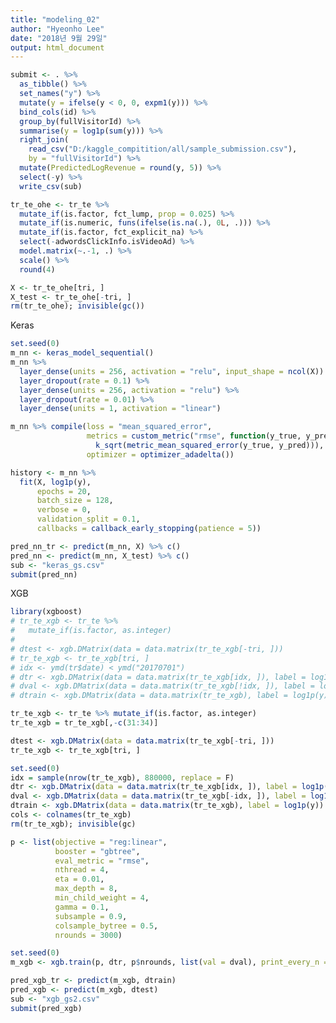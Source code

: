 ```yaml
---
title: "modeling_02"
author: "Hyeonho Lee"
date: "2018년 9월 29일"
output: html_document
---
```


```r
submit <- . %>% 
  as_tibble() %>% 
  set_names("y") %>% 
  mutate(y = ifelse(y < 0, 0, expm1(y))) %>% 
  bind_cols(id) %>% 
  group_by(fullVisitorId) %>% 
  summarise(y = log1p(sum(y))) %>% 
  right_join(
    read_csv("D:/kaggle_compitition/all/sample_submission.csv"), 
    by = "fullVisitorId") %>% 
  mutate(PredictedLogRevenue = round(y, 5)) %>% 
  select(-y) %>% 
  write_csv(sub)
```

```r
tr_te_ohe <- tr_te %>% 
  mutate_if(is.factor, fct_lump, prop = 0.025) %>%
  mutate_if(is.numeric, funs(ifelse(is.na(.), 0L, .))) %>% 
  mutate_if(is.factor, fct_explicit_na) %>%
  select(-adwordsClickInfo.isVideoAd) %>%
  model.matrix(~.-1, .) %>% 
  scale() %>% 
  round(4)

X <- tr_te_ohe[tri, ]
X_test <- tr_te_ohe[-tri, ]
rm(tr_te_ohe); invisible(gc())
```

Keras
```r
set.seed(0)
m_nn <- keras_model_sequential()
m_nn %>% 
  layer_dense(units = 256, activation = "relu", input_shape = ncol(X)) %>% 
  layer_dropout(rate = 0.1) %>% 
  layer_dense(units = 256, activation = "relu") %>%
  layer_dropout(rate = 0.01) %>%
  layer_dense(units = 1, activation = "linear")

m_nn %>% compile(loss = "mean_squared_error",
                 metrics = custom_metric("rmse", function(y_true, y_pred) 
                   k_sqrt(metric_mean_squared_error(y_true, y_pred))),
                 optimizer = optimizer_adadelta())

history <- m_nn %>% 
  fit(X, log1p(y), 
      epochs = 20, 
      batch_size = 128, 
      verbose = 0,
      validation_split = 0.1,
      callbacks = callback_early_stopping(patience = 5))

pred_nn_tr <- predict(m_nn, X) %>% c()
pred_nn <- predict(m_nn, X_test) %>% c()
sub <- "keras_gs.csv"
submit(pred_nn)
```

XGB
```r
library(xgboost)
# tr_te_xgb <- tr_te %>% 
#   mutate_if(is.factor, as.integer)
# 
# dtest <- xgb.DMatrix(data = data.matrix(tr_te_xgb[-tri, ]))
# tr_te_xgb <- tr_te_xgb[tri, ]
# idx <- ymd(tr$date) < ymd("20170701")
# dtr <- xgb.DMatrix(data = data.matrix(tr_te_xgb[idx, ]), label = log1p(y[idx]))
# dval <- xgb.DMatrix(data = data.matrix(tr_te_xgb[!idx, ]), label = log1p(y[!idx]))
# dtrain <- xgb.DMatrix(data = data.matrix(tr_te_xgb), label = log1p(y))

tr_te_xgb <- tr_te %>% mutate_if(is.factor, as.integer)
tr_te_xgb = tr_te_xgb[,-c(31:34)]

dtest <- xgb.DMatrix(data = data.matrix(tr_te_xgb[-tri, ]))
tr_te_xgb <- tr_te_xgb[tri, ]

set.seed(0)
idx = sample(nrow(tr_te_xgb), 880000, replace = F)
dtr <- xgb.DMatrix(data = data.matrix(tr_te_xgb[idx, ]), label = log1p(y[idx]))
dval <- xgb.DMatrix(data = data.matrix(tr_te_xgb[-idx, ]), label = log1p(y[-idx]))
dtrain <- xgb.DMatrix(data = data.matrix(tr_te_xgb), label = log1p(y))
cols <- colnames(tr_te_xgb)
rm(tr_te_xgb); invisible(gc)

p <- list(objective = "reg:linear",
          booster = "gbtree",
          eval_metric = "rmse",
          nthread = 4,
          eta = 0.01,
          max_depth = 8,
          min_child_weight = 4,
          gamma = 0.1,
          subsample = 0.9,
          colsample_bytree = 0.5,
          nrounds = 3000)

set.seed(0)
m_xgb <- xgb.train(p, dtr, p$nrounds, list(val = dval), print_every_n = 100, early_stopping_rounds = 100)

pred_xgb_tr <- predict(m_xgb, dtrain)
pred_xgb <- predict(m_xgb, dtest) 
sub <- "xgb_gs2.csv"
submit(pred_xgb)
```




